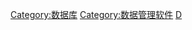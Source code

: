 {{Catnav|頁面分類|人类社会|科技|系统}}
{{Catnav|頁面分類|人类社会|知識|科技|系统}}

{{catmore}}
{{Commonscat|Database management systems}}

[[Category:数据库|Category:数据库]]
[[Category:数据管理软件|Category:数据管理软件]]
[[Category:管理系統|D]]